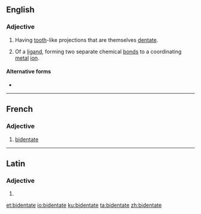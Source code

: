 ==English==

===Adjective===
{{en-adj}}

# {{lb|en|botany}} Having [[tooth]]-like projections that are themselves [[dentate]].
# {{lb|en|chemistry}} Of a [[ligand]], forming two separate chemical [[bond]]s to a coordinating [[metal]] [[ion]].

====Alternative forms====
* {{l|en|bi-dentate}}

----

==French==

===Adjective===
{{fr-adj|mf}}

# {{lb|fr|chemistry}} [[#English|bidentate]]

----

==Latin==

===Adjective===
{{la-adj-form|bidentāte}}

# {{inflection of|bidentātus||voc|m|s|lang=la}}

[[et:bidentate]]
[[io:bidentate]]
[[ku:bidentate]]
[[ta:bidentate]]
[[zh:bidentate]]